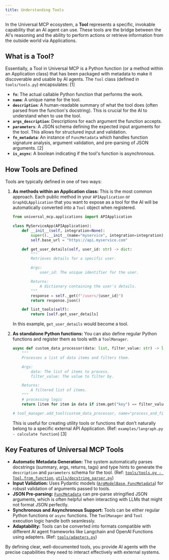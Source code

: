 ```yaml
---
title: Understanding Tools
---
```


In the Universal MCP ecosystem, a **Tool** represents a specific, invokable capability that an AI agent can use. These tools are the bridge between the AI's reasoning and the ability to perform actions or retrieve information from the outside world via Applications.

## What is a Tool?

Essentially, a Tool in Universal MCP is a Python function (or a method within an Application class) that has been packaged with metadata to make it discoverable and usable by AI agents. The `Tool` class (defined in `tools/tools.py`) encapsulates: [1]

*   **`fn`**: The actual callable Python function that performs the work.
*   **`name`**: A unique name for the tool.
*   **`description`**: A human-readable summary of what the tool does (often parsed from the function's docstring). This is crucial for the AI to understand when to use the tool.
*   **`args_description`**: Descriptions for each argument the function accepts.
*   **`parameters`**: A JSON schema defining the expected input arguments for the tool. This allows for structured input and validation.
*   **`fn_metadata`**: An instance of `FuncMetadata` which handles function signature analysis, argument validation, and pre-parsing of JSON arguments. [2]
*   **`is_async`**: A boolean indicating if the tool's function is asynchronous.

## How Tools are Defined

Tools are typically defined in one of two ways:

1.  **As methods within an Application class:** This is the most common approach. Each public method in your `APIApplication` or `GraphQLApplication` that you want to expose as a tool for the AI will be automatically converted into a `Tool` object when registered.
    ```python
    from universal_mcp.applications import APIApplication

    class MyServiceApp(APIApplication):
        def __init__(self, integration=None):
            super().__init__(name="myservice", integration=integration)
            self.base_url = "https://api.myservice.com"

        def get_user_details(self, user_id: str) -> dict:
            """
            Retrieves details for a specific user.

            Args:
                user_id: The unique identifier for the user.

            Returns:
                A dictionary containing the user's details.
            """
            response = self._get(f"/users/{user_id}")
            return response.json()

        def list_tools(self):
            return [self.get_user_details]
    ```
    In this example, `get_user_details` would become a tool.

2.  **As standalone Python functions:** You can also define regular Python functions and register them as tools with a `ToolManager`.
    ```python
    async def custom_data_processor(data: list, filter_value: str) -> list:
        """
        Processes a list of data items and filters them.

        Args:
            data: The list of items to process.
            filter_value: The value to filter by.

        Returns:
            A filtered list of items.
        """
        # processing logic
        return [item for item in data if item.get("key") == filter_value]

    # tool_manager.add_tool(custom_data_processor, name="process_and_filter_data")
    ```
    This is useful for creating utility tools or functions that don't naturally belong to a specific external API Application. (Ref: `examples/langraph.py - calculate function`) [3]


## Key Features of Universal MCP Tools

*   **Automatic Metadata Generation:** The system automatically parses docstrings (summary, args, returns, tags) and type hints to generate the `description` and `parameters` schema for the tool. (Ref: [`tools/tools.py - Tool.from_function`](https://github.com/universal-mcp/universal-mcp/blob/master/src/universal_mcp/tools/tools.py), [`utils/docstring_parser.py`](https://github.com/universal-mcp/universal-mcp/blob/master/src/universal_mcp/utils/docstring_parser.py))
*   **Input Validation:** Uses Pydantic models ([`ArgModelBase`, `FuncMetadata`](https://github.com/universal-mcp/universal-mcp/blob/master/src/universal_mcp/tools/func_metadata.py)) for robust validation of arguments passed to tools.
*   **JSON Pre-parsing:** [`FuncMetadata`](https://github.com/universal-mcp/universal-mcp/blob/master/src/universal_mcp/tools/func_metadata.py) can pre-parse stringified JSON arguments, which is often helpful when interacting with LLMs that might not format JSON perfectly.
*   **Synchronous and Asynchronous Support:** Tools can be either regular Python functions or `async` functions. The `ToolManager` and `Tool` execution logic handle both seamlessly.
*   **Adaptability:** Tools can be converted into formats compatible with different AI agent frameworks like Langchain and OpenAI Functions using adapters. (Ref: [`tools/adapters.py`](https://github.com/universal-mcp/universal-mcp/blob/master/src/universal_mcp/tools/adapters.py))

By defining clear, well-documented tools, you provide AI agents with the precise capabilities they need to interact effectively with external systems.